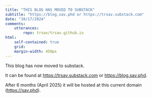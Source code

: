 ```yaml
---
title: "THIS BLOG HAS MOVED TO SUBSTACK"
subtitle: "https://blog.sav.phd or https://trsav.substack.com"
date: "10/17/2024"
comments:
    utterances:
        repo: trsav/trsav.github.io
html: 
    self-contained: true
    grid: 
    margin-width: 450px
---
```


This blog has now moved to substack. 

It can be found at [https://trsav.substack.com](https://trsav.substack.com) or [https://blog.sav.phd](https://blog.sav.phd).

After 6 months (April 2025) it will be hosted at this current domain ([https://sav.phd](https://sav.phd)).